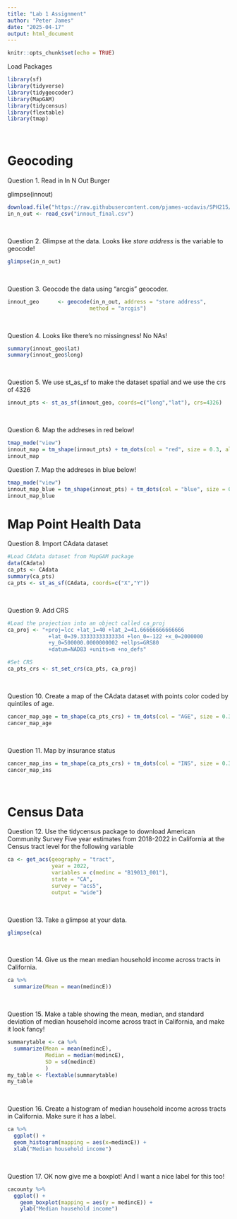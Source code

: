 ```yaml
---
title: "Lab 1 Assignment"
author: "Peter James"
date: "2025-04-17"
output: html_document
---
```


```r
knitr::opts_chunk$set(echo = TRUE)
```

Load Packages
```r
library(sf)
library(tidyverse)
library(tidygeocoder)
library(MapGAM)
library(tidycensus)
library(flextable)
library(tmap)
```

\

# Geocoding

Question 1. Read in In N Out Burger

glimpse(innout)
```r
download.file("https://raw.githubusercontent.com/pjames-ucdavis/SPH215/refs/heads/main/innout_final.csv", "innout_final.csv", mode = "wb")
in_n_out <- read_csv("innout_final.csv")
```

\

Question 2. Glimpse at the data. Looks like *store address* is the variable to geocode!
```r
glimpse(in_n_out)
```

\

Question 3. Geocode the data using "arcgis" geocoder.
```r
innout_geo      <- geocode(in_n_out, address = "store address",
                          method = "arcgis")
```

\

Question 4. Looks like there's no missingness! No NAs!
```r
summary(innout_geo$lat)
summary(innout_geo$long)
```

\

Question 5. We use st_as_sf to make the dataset spatial and we use the crs of 4326
```r
innout_pts <- st_as_sf(innout_geo, coords=c("long","lat"), crs=4326)
```

\

Question 6. Map the addreses in red below!
```r
tmap_mode("view")
innout_map = tm_shape(innout_pts) + tm_dots(col = "red", size = 0.3, alpha = 0.5)
innout_map
```


Question 7. Map the addreses in blue below!
```r
tmap_mode("view")
innout_map_blue = tm_shape(innout_pts) + tm_dots(col = "blue", size = 0.3, alpha = 0.5)
innout_map_blue
```

# Map Point Health Data

Question 8. Import CAdata dataset
```r
#Load CAdata dataset from MapGAM package
data(CAdata)
ca_pts <- CAdata
summary(ca_pts)
ca_pts <- st_as_sf(CAdata, coords=c("X","Y"))

```

\

Question 9. Add CRS
```r

#Load the projection into an object called ca_proj
ca_proj <- "+proj=lcc +lat_1=40 +lat_2=41.66666666666666 
             +lat_0=39.33333333333334 +lon_0=-122 +x_0=2000000 
             +y_0=500000.0000000002 +ellps=GRS80 
             +datum=NAD83 +units=m +no_defs"

#Set CRS
ca_pts_crs <- st_set_crs(ca_pts, ca_proj)
```

\

Question 10. Create a map of the CAdata dataset with points color coded by quintiles of age.
```r
cancer_map_age = tm_shape(ca_pts_crs) + tm_dots(col = "AGE", size = 0.3, style = "quantile")
cancer_map_age
```

\

Question 11. Map by insurance status
```r
cancer_map_ins = tm_shape(ca_pts_crs) + tm_dots(col = "INS", size = 0.3, style = "cat")
cancer_map_ins
```

\

# Census Data

Question 12. Use the tidycensus package to download American Community Survey Five year estimates from 2018-2022 in California at the Census tract level for the following variable
```r
ca <- get_acs(geography = "tract", 
              year = 2022,
              variables = c(medinc = "B19013_001"), 
              state = "CA",
              survey = "acs5",
              output = "wide")

```
\

Question 13.	Take a glimpse at your data.
```r
glimpse(ca)
```

\


Question 14.	Give us the mean median household income across tracts in California.
```r
ca %>%
  summarize(Mean = mean(medincE))
```

\

Question 15.	Make a table showing the mean, median, and standard deviation of median household income across tract in California, and make it look fancy!
```r
summarytable <- ca %>%
  summarize(Mean = mean(medincE),
            Median = median(medincE),
            SD = sd(medincE)
            )
my_table <- flextable(summarytable)
my_table
```

\

Question 16.	Create a histogram of median household income across tracts in California. Make sure it has a label.
```r
ca %>%
  ggplot() + 
  geom_histogram(mapping = aes(x=medincE)) +
  xlab("Median household income")
```

\

Question 17.	OK now give me a boxplot! And I want a nice label for this too!
```r
cacounty %>%
  ggplot() +
    geom_boxplot(mapping = aes(y = medincE)) +
    ylab("Median household income")
```


